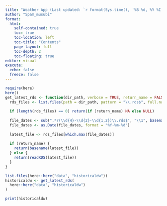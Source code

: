 ```yaml
---
title: "Weather App (Last updated: `r format(Sys.time(), '%B %d, %Y %I:%M %p', tz = 'America/New_York')`)"
author: "Spam_musubi"
format:
  html:
    self-contained: true
    toc: true
    toc-location: left
    toc-title: "Contents"
    page-layout: full
    toc-depth: 2
    toc-floating: true
editor: visual
execute:
  echo: false
  freeze: false
---
```


```r
require(here)
here()
get_latest_rds <- function(dir_path, verbose = TRUE, return_name = FALSE) {
  rds_files <- list.files(path = dir_path, pattern = "\\.rds$", full.names = TRUE)
  
  if (length(rds_files) == 0) return(if (return_name) NA else NULL)
  
  file_dates <- sub(".*?(\\d{4}-\\d{2}-\\d{1,2})\\.rds$", "\\1", basename(rds_files))
  file_dates <- as.Date(file_dates, format = "%Y-%m-%d")
  
  latest_file <- rds_files[which.max(file_dates)]
  
  if (return_name) {
    return(basename(latest_file))
  } else {
    return(readRDS(latest_file))
  }
}

list.files(here::here("data", "historicaldw"))
historicaldw <- get_latest_rds(
  here::here("data", "historicaldw")
)

print(historicaldw)
```